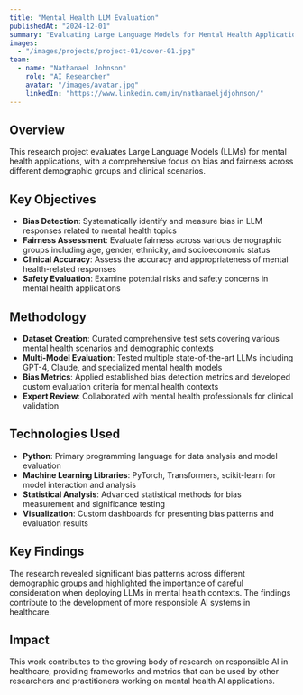 ---
title: "Mental Health LLM Evaluation"
publishedAt: "2024-12-01"
summary: "Evaluating Large Language Models for Mental Health Applications: A Comprehensive Study on Bias and Fairness"
images:
  - "/images/projects/project-01/cover-01.jpg"
team:
  - name: "Nathanael Johnson"
    role: "AI Researcher"
    avatar: "/images/avatar.jpg"
    linkedIn: "https://www.linkedin.com/in/nathanaeljdjohnson/"
---

## Overview

This research project evaluates Large Language Models (LLMs) for mental health applications, with a comprehensive focus on bias and fairness across different demographic groups and clinical scenarios.

## Key Objectives

- **Bias Detection**: Systematically identify and measure bias in LLM responses related to mental health topics
- **Fairness Assessment**: Evaluate fairness across various demographic groups including age, gender, ethnicity, and socioeconomic status
- **Clinical Accuracy**: Assess the accuracy and appropriateness of mental health-related responses
- **Safety Evaluation**: Examine potential risks and safety concerns in mental health applications

## Methodology

- **Dataset Creation**: Curated comprehensive test sets covering various mental health scenarios and demographic contexts
- **Multi-Model Evaluation**: Tested multiple state-of-the-art LLMs including GPT-4, Claude, and specialized mental health models
- **Bias Metrics**: Applied established bias detection metrics and developed custom evaluation criteria for mental health contexts
- **Expert Review**: Collaborated with mental health professionals for clinical validation

## Technologies Used

- **Python**: Primary programming language for data analysis and model evaluation
- **Machine Learning Libraries**: PyTorch, Transformers, scikit-learn for model interaction and analysis
- **Statistical Analysis**: Advanced statistical methods for bias measurement and significance testing
- **Visualization**: Custom dashboards for presenting bias patterns and evaluation results

## Key Findings

The research revealed significant bias patterns across different demographic groups and highlighted the importance of careful consideration when deploying LLMs in mental health contexts. The findings contribute to the development of more responsible AI systems in healthcare.

## Impact

This work contributes to the growing body of research on responsible AI in healthcare, providing frameworks and metrics that can be used by other researchers and practitioners working on mental health AI applications.